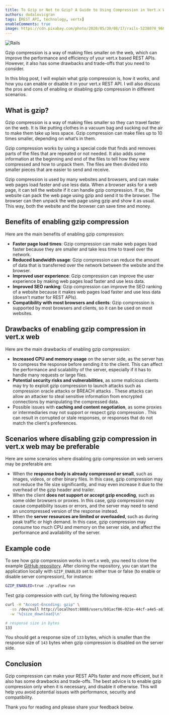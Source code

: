 ```yaml
---
title: To Gzip or Not to Gzip? A Guide to Using Compression in Vert.x Web
authors: dodalovicgran
tags: [REST API, technology, vertx]
enableComments: true
image: https://cdn.pixabay.com/photo/2020/05/30/08/17/rails-5238078_960_720.jpg
---
```


![Rails](./elephants.png)

Gzip compression is a way of making files smaller on the web, which can improve the performance and efficiency of your vert.x based REST APIs. However, it also has some drawbacks and trade-offs that
you need to consider.

In this blog post, I will explain what gzip compression is, how it works, and how you can enable or disable it in your vert.x REST API.
I will also discuss the pros and cons of enabling or disabling gzip compression in different scenarios.

<!--truncate-->

## What is gzip?

Gzip compression is a way of making files smaller so they can travel faster on the web. It is like putting clothes in a vacuum bag and sucking out the air to make them take up less space. Gzip compression can make
files up to 10 times smaller, depending on what’s in them.

Gzip compression works by using a special code that finds and removes parts of the files that are repeated or not needed. It also adds some information at the beginning and end of the files to tell how they
were compressed and how to unpack them. The files are then divided into smaller pieces that are easier to send and receive.

Gzip compression is used by many websites and browsers, and can make web pages load faster and use less data. When a browser asks for a web page, it can tell the website if it can handle gzip compression.
If so, the website can pack the web page using gzip and send it to the browser. The browser can then unpack the web page using gzip and show it as usual. This way, both the website and the browser can save
time and money.

## Benefits of enabling gzip compression

Here are the main benefits of enabling gzip compression:

* **Faster page load times**: Gzip compression can make web pages load faster because they are smaller and take less time to travel over the network.
* **Reduced bandwidth usage**: Gzip compression can reduce the amount of data that is transferred over the network between the website and the browser.
* **Improved user experience**: Gzip compression can improve the user experience by making web pages load faster and use less data.
* **Improved SEO ranking**: Gzip compression can improve the SEO ranking of a website because it makes web pages load faster and use less data (doesn't matter for REST APIs).
* **Compatibility with most browsers and clients**: Gzip compression is supported by most browsers and clients, so it can be used on most websites.

## Drawbacks of enabling gzip compression in vert.x web

Here are the main drawbacks of enabling gzip compression:

* **Increased CPU and memory usage** on the server side, as the server has to compress the response before sending it to the client. This can affect the
performance and scalability of the server, especially if it has to handle many requests or large files.
* **Potential security risks and vulnerabilities**, as some malicious clients may try to exploit gzip compression to launch attacks such as compression
oracle attacks or BREACH attacks . These attacks can allow an attacker to steal sensitive information from encrypted connections by manipulating the
compressed data.
* Possible issues with **caching and content negotiation**, as some proxies or intermediaries may not support or respect gzip compression . This can result
in corrupted or stale responses, or responses that do not match the client's preferences.

## Scenarios where disabling gzip compression in vert.x web may be preferable

Here are some scenarios where disabling gzip compression on web servers may be preferable are:

* When the **response body is already compressed or small**, such as images, videos, or other binary files. In this case, gzip compression may not
reduce the file size significantly, and may even increase it due to the overhead of the gzip header and trailer.
* When the client **does not support or accept gzip encoding**, such as some older browsers or proxies. In this case, gzip compression may cause
compatibility issues or errors, and the server may need to send an uncompressed version of the response instead.
* When the **server resources are limited or overloaded**, such as during peak traffic or high demand. In this case, gzip compression may consume
too much CPU and memory on the server side, and affect the performance and availability of the server.

## Example code

To see how gzip compression works in vert.x web, you need to clone the example <u>[GitHub repository](https://github.com/gran-software-solutions/gzip-rest-vertx)</u>.
After cloning the repository, you can start the application locally with `GZIP_ENABLED` set to either true or false (to enable or disable server compression), for instance:

```bash
GZIP_ENABLED=true ./gradlew run
```

Test gzip compression with curl, by firing the following request:

```bash
curl -H "Accept-Encoding: gzip" \
  -so /dev/null http://localhost:8888/users/b91acf06-021e-44cf-a4e5-a815934ff004 \
  -w '%{size_download}\n'

# response size in bytes
133
```

You should get a response size of `133` bytes, which is smaller than the response size of `143` bytes when gzip compression is disabled on the server side.

## Conclusion

Gzip compression can make your REST APIs faster and more efficient, but it also has some drawbacks and trade-offs. The best advice is to
enable gzip compression only when it is necessary, and disable it otherwise. This will help you avoid potential issues with performance, security and compatibility.

Thank you for reading and please share your feedback below.